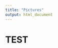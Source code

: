 ```yaml
---
title: "Pictures"
output: html_document
---
```


# TEST
<!-- <style type="text/css"> -->
<!-- .title { -->
<!--   display: none; -->
<!-- } -->

<!-- #getting-started img { -->
<!--   margin-right: 10px; -->
<!-- } -->

<!-- </style> -->

<!-- <div class="row" style="padding-top: 30px;"> -->
<!-- <div class="col-sm-6"> -->

<!-- # **Emmylou** -->

<!-- Here is where I will put pictures if I learn that step -->


<!-- </div> -->
<!-- <div class="col-sm-6"> -->


<!-- </a> -->
<!-- </div> -->
